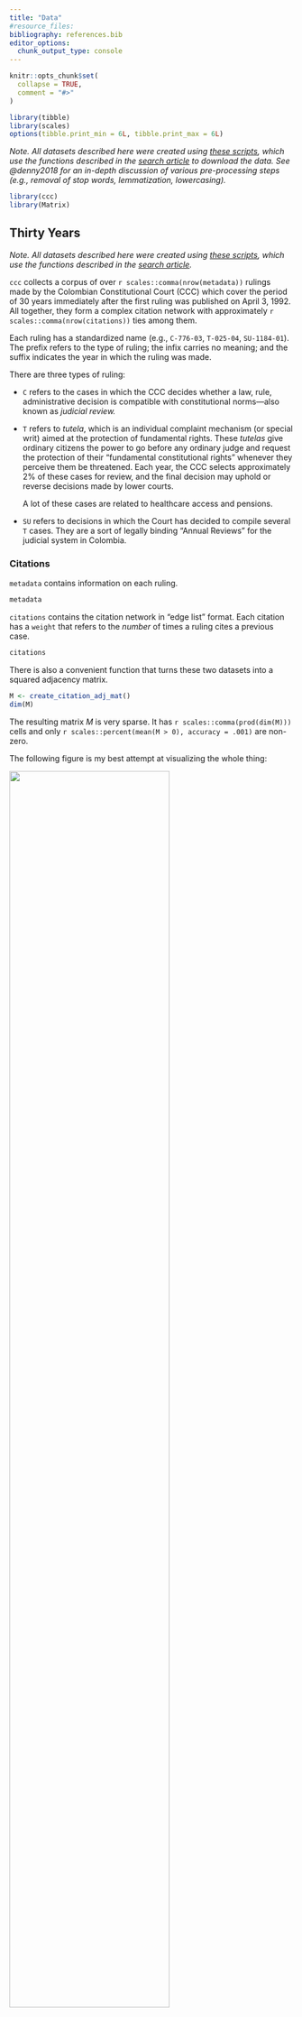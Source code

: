 ```yaml
---
title: "Data"
#resource_files:
bibliography: references.bib
editor_options: 
  chunk_output_type: console
---
```


```r
knitr::opts_chunk$set(
  collapse = TRUE,
  comment = "#>"
)

library(tibble)
library(scales)
options(tibble.print_min = 6L, tibble.print_max = 6L)
```

*Note. All datasets described here were created using [these scripts](https://github.com/acastroaraujo/ccc/tree/master/data-raw), which use the functions described in the [search article](https://acastroaraujo.github.io/ccc/articles/search.html) to download the data. See @denny2018 for an in-depth discussion of various pre-processing steps (e.g., removal of stop words, lemmatization, lowercasing).*

```r
library(ccc)
library(Matrix)
```

## Thirty Years

*Note. All datasets described here were created using [these scripts](https://github.com/acastroaraujo/ccc/tree/master/data-raw), which use the functions described in the [search article](https://acastroaraujo.github.io/ccc/articles/search.html).*

`ccc` collects a corpus of over `r scales::comma(nrow(metadata))` rulings made by the Colombian Constitutional Court (CCC) which cover the period of 30 years immediately after the first ruling was published on April 3, 1992. All together, they form a complex citation network with approximately `r scales::comma(nrow(citations))` ties among them.

Each ruling has a standardized name (e.g., `C-776-03`, `T-025-04`, `SU-1184-01`). The prefix refers to the type of ruling; the infix carries no meaning; and the suffix indicates the year in which the ruling was made.

There are three types of ruling:

-   `C` refers to the cases in which the CCC decides whether a law, rule, administrative decision is compatible with constitutional norms—also known as *judicial review.*

-   `T` refers to *tutela*, which is an individual complaint mechanism (or special writ) aimed at the protection of fundamental rights. These *tutelas* give ordinary citizens the power to go before any ordinary judge and request the protection of their "fundamental constitutional rights" whenever they perceive them be threatened. Each year, the CCC selects approximately 2% of these cases for review, and the final decision may uphold or reverse decisions made by lower courts.

    A lot of these cases are related to healthcare access and pensions.

-   `SU` refers to decisions in which the Court has decided to compile several `T` cases. They are a sort of legally binding "Annual Reviews" for the judicial system in Colombia.

### Citations

`metadata` contains information on each ruling.

```r
metadata
```

`citations` contains the citation network in "edge list" format. Each citation has a `weight` that refers to the *number* of times a ruling cites a previous case.

```r
citations
```

There is also a convenient function that turns these two datasets into a squared adjacency matrix.

```r
M <- create_citation_adj_mat()
dim(M)
```

The resulting matrix $M$ is very sparse. It has `r scales::comma(prod(dim(M)))` cells and only `r scales::percent(mean(M > 0), accuracy = .001)` are non-zero.

The following figure is my best attempt at visualizing the whole thing:

![](figures/adj_mat_viz.png){width="75%"}

*Note. If we were to observe an empty column, it would mean that none of the rulings created during that particular time period where cited in future rulings (i.e., rulings that failed to become precedent). If we were to observe an empty row, it would mean that none of the rulings created during that particular time period cited previous rulings. Both of these scenarios are entirely hypothetical.*

### Time Traveling

A citation network $\mathbf M$ is always **directed, asymmetric**, and **acyclic**---i.e., it points backwards in time.

Let's assume that $\mathbf M$ is lower triangular, meaning that all elements above the main diagonal are zero. This happens when the documents are arranged from first to last, the rows represent source documents, and the columns represent target documents. The main diagonal is also zero because we won't allow any document to cite itself.

*Note. The direction of the citation can be considered backwards in time (i.e., documents citing past documents) or forwards in time (i.e., knowledge flowing from documents to future documents). Here I use a backward-looking convention. In acyclic temporal graphs of this sort, the in-degree of the earliest node is always zero and the out-degree of the newest node is also always zero.*

However, the CCC matrix is *not* lower triangular. Some documents cite each other in a way that creates the illusion of time travel because the court has been writing them simultaneously. In some (very few) cases a ruling will cite another one that will be published a couple months later.

Other rulings have been modified many years later for privacy concerns—e.g., `T-1003-99`. In such cases the CCC has modified the original to text to ensure that the names of the parties involved are rendered anonymous.

These sorts of modifications are usually prefaced by a small editorial note at the beginning of the document.

```r
url <- "https://www.corteconstitucional.gov.co/relatoria/1999/T-1003-99.htm"
txt <- ccc_txt(url)

txt |> 
  stringr::str_trunc(width = 300) |> 
  stringr::str_squish() |> 
  stringr::str_wrap() |> 
  cat()
```

This document is also accompanied by a small text—labeled *Auto 397/19***—**which contains citations to future rulings that deal with the issue of anonymity in public documents. There are more examples of this kind of time travel in the CCC dataset.

Thus, the upper triangular section of the $\mathbf M$ matrix for the Colombian Constitutional Court has various non-zero entries.

```r
sum(M[upper.tri(M)] > 0L)
```

### Text Features

The `docterms` dataset contains a data frame with document identifiers (`doc_id`) and word counts (`lemma` and `n`). It has `r scales::comma(nrow(docterms))` rows.

```r
docterms
```

This dataset contains `r scales::comma(length(unique(docterms$doc_id)))` unique documents with a vocabulary size of `r scales::comma(length(levels(docterms$lemma)))`.

The `create_dtm()` function creates a sparse document-term matrix from the information contained in `docterms`.

```r
A <- create_dtm()
dim(A)
```

Close to 91% of the cells in this matrix are empty, which is why we call it a "sparse matrix."

```r
mean(A == 0L)
```

Here is a random subset of $\mathbf{A}$:

```r
set.seed(1111)
i <- sample(1:nrow(A), 10)
j <- sample(1:ncol(A), 5)
A[i, j]
```

*Note. I am still unsatisfied with the Spanish lemmatization provided by spaCy, so this will probably change in the future if I figure out a better way.*

### Other Cases

**Gender**

`gender_cases` contains cases related to gender equality across a variety of topics, collected by domain experts [here](https://www.corteconstitucional.gov.co/relatoria/equidaddegenero.php).

```r
gender_cases
```

**Transitional Justice**

`The jctt_*` datasets contain cases from the "[Justicia Constitucional en Tiempos de Transición](http://justiciatransicional.uniandes.edu.co/web/)" project, collected by researchers affiliated with Universidad de Los Andes.

```r
jctt_cases
```

`jctt_edge_list` contains citation data to sources "outside" the CCC (e.g., in international law).

```r
jctt_edge_list
```

## Visualizations

This section relies heavily on various other packages.

```r
## General Purpose

library(tidyverse)

theme_set(
  theme_light(base_family = "Crimson Text") + 
  theme(strip.background = element_rect(fill = "#4C4C4C"))
)

## Networks

library(igraph)
library(ggraph)

## Time Series Decomposition

library(tsibble)
library(fable)
library(feasts)

## Table

library(gt)
```

### Time Series Decomposition

The following graphs show a time series decomposition of the "birth rate" of new rulings per month across time. We do this quite easily by using the [tidyverts](https://tidyverts.org/) suite of packages developed by Rob Hyndman and company.

The first thing to do is to create independent year-month values for each case and add them together.

```r
data_stl <- metadata |> 
  select(id, date, type) |> 
  mutate(yearmonth = yearmonth(date)) |> 
  summarise(
    n = n(),
    .by = c(type, yearmonth)
  ) |> 
  tsibble::as_tsibble(key = type, index = yearmonth) |> 
  tsibble::fill_gaps() |> 
  replace_na(replace = list(n = 0)) |> 
  mutate(year = year(yearmonth), month = month(yearmonth, label = TRUE)) |> 
  ## this is where it all happens
  model(STL(n ~ trend(window = 21) + season(window = "periodic"))) |> 
  fabletools::components()

data_stl
```

After this it's just a matter of using the `feasts::autoplot()` function.

These plots show cleaner trends in the data and remove some of the noise brought about by seasonal effects (e.g., there are fewer rulings during the month of January).

```r
data_stl |> 
  filter(type == "C") |> 
  autoplot() +
  labs(
    title = "C Rulings", subtitle = "STL Decomposition", 
    caption = "n = trend + season_year + remainder",
    x = NULL
  ) 

data_stl |> 
  filter(type == "SU") |> 
  autoplot() +
  labs(
    title = "SU Rulings", subtitle = "STL Decomposition", 
    caption = "n = trend + season_year + remainder",
    x = NULL
  ) 

data_stl |> 
  filter(type == "T") |> 
  autoplot() +
  labs(
    title = "T Rulings", subtitle = "STL Decomposition", 
    caption = "n = trend + season_year + remainder",
    x = NULL
  )
```

We can also think about how this work gets distributed over the work week.

```r
d <- metadata |> 
  count(date) |> 
  tsibble::as_tsibble(index = date) |> 
  tsibble::fill_gaps() |> 
  replace_na(list(n = 0)) |> 
  mutate(day = wday(date, label = TRUE, week_start = 1)) |> 
  mutate(year = year(date)) 

d |> 
  ggplot(aes(day, n)) + 
  geom_jitter(alpha = 1/10, width = 1/4) +
  stat_summary(fun.data = mean_se, shape = 21, fill = "white", color = "red")
```

There are big outliers here—e.g., the CCC issued 50 rulings on Thursday June 22, 2000.

And there's also some heterogeneity across years.

```r
d |> 
  ggplot(aes(factor(year), n)) + 
  stat_summary(fun.data = mean_cl_boot, 
               shape = 21, size = 1/10, linewidth = 1/5, stroke = 1/2) +
  facet_wrap(~day, nrow = 1, strip.position = "bottom") + 
  labs(x = NULL, y = "count") +
  geom_hline(yintercept = 0, linetype = "dashed", linewidth = 1/5) +
  theme(
    axis.text.x = element_blank(), 
    axis.ticks.x = element_blank(), 
    strip.background = element_blank(), 
    strip.text = element_text(color = "black"),
    panel.grid.major.x = element_blank()
  ) + 
  scale_y_continuous(breaks = seq(0, 20, 2))
```

### Citations Across Time

The following Figure shows average in-degree (citations) and out-degree (references) made in each ruling across the years. Note that, on average, the decisions written during 1992 tend to be significantly more cited that the ones written in other years, giving them some sort of "first-movers advantage" over the others---i.e., the most innovative thing of any kind is the first of its kind.

```r
metadata |> 
  pivot_longer(c(indegree, outdegree), names_to = "dtype", values_to = "degree") |> 
  mutate(dtype = case_when(
    dtype == "indegree" ~ "Average Inward Citations (in-degree)",
    dtype == "outdegree" ~ "Average Outward Citations (out-degree)"
  )) |> 
  ggplot(aes(year, degree)) + 
  stat_summary(
    fun.data = \(x) mean_cl_boot(x, conf.int = 0.95), size = 1/3,#fatten = 1/2, size = 2,
    shape = 21, fill = "white", stroke = 1/2
  ) + 
  facet_grid(~dtype, scales = "free_y") + 
  scale_x_continuous(labels = seq(1992, 2022, 4), breaks = seq(1992, 2022, 4)) +
  labs(y = NULL, x = NULL) +
  theme(strip.text.y = element_text(angle = 0))
```

@fowler2008 interpret the panel on the right as evidence that the legal norm of *stare decisis,* but that's definitely wishful thinking. @leskovec2007 show that that out-degree tends to grow over time in many different kinds of networks.

The following Figure disaggregates both kinds of citation by *type of ruling.*

```r
metadata |> 
  pivot_longer(c(indegree, outdegree), names_to = "dtype", values_to = "degree") |> 
  mutate(dtype = case_when(
    dtype == "indegree" ~ "Average Inward Citations (in-degree)",
    dtype == "outdegree" ~ "Average Outward Citations (out-degree)"
  )) |> 
  ggplot(aes(year, degree)) + 
  stat_summary(
    fun.data = \(x) mean_cl_boot(x, conf.int = 0.68), fatten = 1/2,
    shape = 21, fill = "white", size = 1/10
  ) + 
  facet_grid(type ~ dtype) + 
  scale_x_continuous(labels = seq(1992, 2022, 4), breaks = seq(1992, 2022, 4)) +
  labs(y = NULL, x = NULL) +
  theme(strip.text.y = element_text(angle = 0))
```

### Centrality

Instead focusing on in-degree or out-degree, we can follow @fowler2008 in calculating more sophisticated measures of centrality.

The key insight is that we can transform the original (unweighted) citation matrix in two different ways:

-   A **co-citation** matrix in which any two rulings are connected by the total number of other rulings that cite both. The `cocitation()` function in `igraph` makes the following calculation:

    $$
    \mathbf C = \mathbf{M}^\top \mathbf{M}
    $$

-   A **bibliographic coupling**, in which any two rulings are connected by the number of common references. The `bibcoupling()` function in `igraph` makes the following calculation:

    $$
    \mathbf{B} = \mathbf{MM}^\top
    $$

Here, the diagonal elements of $\mathbf{C}$ correspond to the in-degree for each ruling (or the row sums of $\mathbf{M}$); whereas the diagonal elements of $\mathbf{B}$ correspond to the out-degree for each ruling (or the column sums of $\mathbf{M}$).

Following @kleinberg1999, @fowler2008 calculate *authority* and *score* hubs for each ruling. These are the first eigenvectors of the $\mathbf{C}$ and $\mathbf{B}$ respectively.

As @breiger2000 notes: "several stories might be, and are, told about eigenvectors. They are the low-dimensional scaffolds that support higher-dimensional structures." In this case, the story is supposed to be something like this:

> The authority score of a case depends on the number of times it is cited and the quality of the cases that cite it. Symmetrically, the hub score of a case depends on the number of cases it cites and the quality of the cases cited. Thus, authority scores indicate the degree to which a case is thought to be important for resolving other important issues that come before the Court, while hub scores indicate the degree to which a case is well-grounded in previous important rulings.
>
> @fowler2008 [pp. 17]

Calculating these scores is pretty straightforward using our data.

Using the `igraph` package:

```r
net <- igraph::graph_from_data_frame(
  ## we will use the unweighted edge list
  d = citations |> select(!weight), 
  directed = TRUE, 
  vertices = metadata |> select(id, type, date, year, indegree, outdegree)
)

V(net)$authority <- igraph::authority_score(net, scale = FALSE)$vector
V(net)$hub <- igraph::hub_score(net, scale = FALSE)$vector
```

Measurements of authority are correlated with in-degree measurements, but they're not the same thing.

```r
igraph::as_data_frame(net, what = "vertices") |> 
  mutate(top = if_else(rank(-authority) %in% 1:3, name, "")) |> 
  ggplot(aes(indegree, authority, color = type)) + 
  geom_point(alpha = 1/5) + 
  geom_text(aes(label = top), size = 3, family = "Avenir")
```

The same goes for "hub" and "out-degree" measurements.

```r
igraph::as_data_frame(net, what = "vertices") |> 
  mutate(top = if_else(rank(-hub) %in% 1:4, name, "")) |> 
  ggplot(aes(outdegree, hub, color = type)) + 
  geom_point(alpha = 1/5) + 
  geom_text(aes(label = top), size = 3, family = "Avenir")
```

_Note. It makes sense that SU rulings are heavily represented as "hubs."_

Finally, note that authority and hub scores are somewhat related to each other; however, by definition, the very first rulings can never be hubs and the very last rulings can never be authorities. Hence we see three clusters.

```r
igraph::as_data_frame(net, what = "vertices") |> 
  ggplot(aes(authority, hub, color = date)) + 
  geom_point(alpha = 1/5) +
  scale_x_log10() + scale_y_log10() + scale_color_viridis_c()
```

### Cross-Type Citations

Finally, I will figure out how to visualize cross-type citations eventually. But in the mean time here are four tables: raw counts, proportions, row proportions, and column proportions. 

```r
tbl <- citations |> 
  mutate(
    from = str_extract(from, "^[TCSU]+"),
    to = str_extract(to, "^[TCSU]+")
  ) |> 
  select(from, to) |> 
  table()

tbl
prop.table(tbl) |> round(3)
prop.table(tbl, margin = 1) |> round(3)
prop.table(tbl, margin = 2) |> round(3)
```

## References